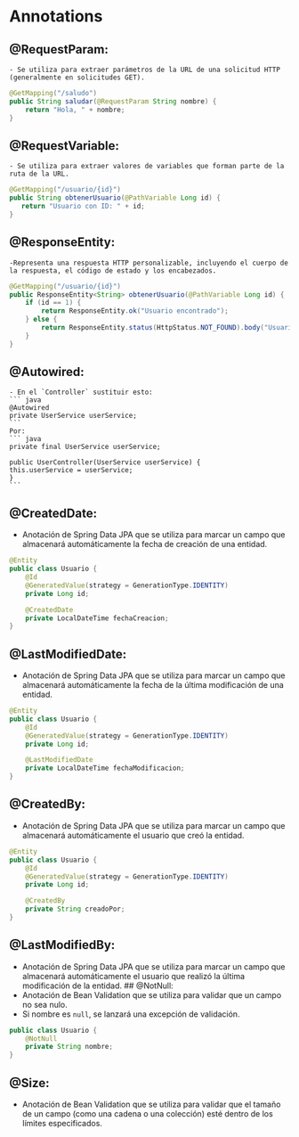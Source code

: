 # Annotations

## @RequestParam:
    - Se utiliza para extraer parámetros de la URL de una solicitud HTTP (generalmente en solicitudes GET).
```java
@GetMapping("/saludo")
public String saludar(@RequestParam String nombre) {
    return "Hola, " + nombre;
}
```    
## @RequestVariable:
    - Se utiliza para extraer valores de variables que forman parte de la ruta de la URL.
 ```java
 @GetMapping("/usuario/{id}")
public String obtenerUsuario(@PathVariable Long id) {
    return "Usuario con ID: " + id;
}
```   
## @ResponseEntity:
    -Representa una respuesta HTTP personalizable, incluyendo el cuerpo de la respuesta, el código de estado y los encabezados.
```java
@GetMapping("/usuario/{id}")
public ResponseEntity<String> obtenerUsuario(@PathVariable Long id) {
    if (id == 1) {
        return ResponseEntity.ok("Usuario encontrado");
    } else {
        return ResponseEntity.status(HttpStatus.NOT_FOUND).body("Usuario no encontrado");
    }
}
```    
    
## @Autowired: 
    - En el `Controller` sustituir esto:
    ``` java
    @Autowired
    private UserService userService;
    ```
    Por: 
    ``` java
    private final UserService userService;

    public UserController(UserService userService) {
    this.userService = userService;
    }
    ```
## @CreatedDate: 
- Anotación de Spring Data JPA que se utiliza para marcar un campo que almacenará automáticamente la fecha de creación de una entidad.
```java
@Entity
public class Usuario {
    @Id
    @GeneratedValue(strategy = GenerationType.IDENTITY)
    private Long id;

    @CreatedDate
    private LocalDateTime fechaCreacion;
}
```
## @LastModifiedDate: 
- Anotación de Spring Data JPA que se utiliza para marcar un campo que almacenará automáticamente la fecha de la última modificación de una entidad.
```java
@Entity
public class Usuario {
    @Id
    @GeneratedValue(strategy = GenerationType.IDENTITY)
    private Long id;

    @LastModifiedDate
    private LocalDateTime fechaModificacion;
}
```
## @CreatedBy:
- Anotación de Spring Data JPA que se utiliza para marcar un campo que almacenará automáticamente el usuario que creó la entidad.
```java
@Entity
public class Usuario {
    @Id
    @GeneratedValue(strategy = GenerationType.IDENTITY)
    private Long id;

    @CreatedBy
    private String creadoPor;
}
```
## @LastModifiedBy:
- Anotación de Spring Data JPA que se utiliza para marcar un campo que almacenará automáticamente el usuario que realizó la última modificación de la entidad.
## @NotNull:
- Anotación de Bean Validation que se utiliza para validar que un campo no sea nulo.
- Si nombre es `null`, se lanzará una excepción de validación.
```java
public class Usuario {
    @NotNull
    private String nombre;
}
```
## @Size:
- Anotación de Bean Validation que se utiliza para validar que el tamaño de un campo (como una cadena o una colección) esté dentro de los límites especificados.

            